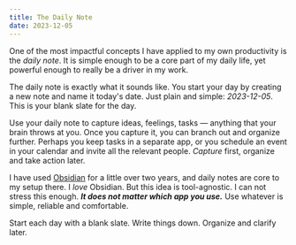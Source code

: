 ```yaml
---
title: The Daily Note
date: 2023-12-05
---
```


One of the most impactful concepts I have applied to my own productivity is the _daily note_. It is simple enough to be a core part of my daily life, yet powerful enough to really be a driver in my work.

The daily note is exactly what it sounds like. You start your day by creating a new note and name it today's date. Just plain and simple: _2023-12-05_. This is your blank slate for the day.

Use your daily note to capture ideas, feelings, tasks — anything that your brain throws at you. Once you capture it, you can branch out and organize further. Perhaps you keep tasks in a separate app, or you schedule an event in your calendar and invite all the relevant people. _Capture_ first, organize and take action later.

I have used [Obsidian](https://obsidian.md) for a little over two years, and daily notes are core to my setup there. I _love_ Obsidian. But this idea is tool-agnostic. I can not stress this enough. _**It does not matter which app you use.**_ Use whatever is simple, reliable and comfortable.

Start each day with a blank slate. Write things down. Organize and clarify later.
